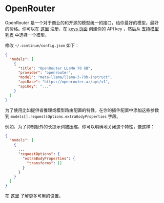 # OpenRouter

OpenRouter 是一个对于商业的和开源的模型统一的接口，给你最好的模型，最好的价格。你可以在 [这里](https://openrouter.ai/signup) 注册，在 [keys 页面](https://openrouter.ai/keys) 创建你的 API key ，然后从 [支持模型列表](https://openrouter.ai/models) 中选择一个模型。

修改 `~/.continue/config.json` 如下：

```json title="config.json"
{
  "models": [
    {
      "title": "OpenRouter LLaMA 70 8B",
      "provider": "openrouter",
      "model": "meta-llama/llama-3-70b-instruct",
      "apiBase": "https://openrouter.ai/api/v1",
      "apiKey": "..."
    }
  ]
}
```

为了使用比如提供者推理或模型路由配置的特性，在你的插件配置中添加这些参数到 `models[].requestsOptions.extraBodyProperties` 字段。

例如，为了抑制额外的长提示词被压缩，你可以明确地关闭这个特性，像这样：

```json title="config.json"
{
  "models": [
    {
      ...
      "requestOptions": {
        "extraBodyProperties": {
          "transforms": []
        }
      }
    }
  ]
}
```

在 [这里](https://openrouter.ai/docs) 了解更多可用的设置。
